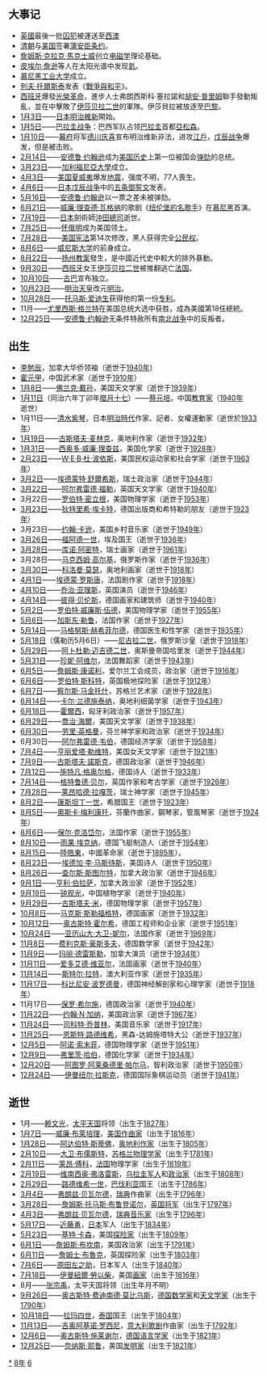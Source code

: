 {{yearTOC|1868|清'''[[同治|同治]]七年'''；越南'''[[嗣德|嗣德]]二十一年'''；日本'''[[慶應|慶應]]四年'''，'''[[明治|明治]]元年'''}}
== 大事记 ==
* [[英國|英國]]最後一批[[囚犯|囚犯]]被運送至[[西澳|西澳]]
* [[清朝|清朝]]与[[美国|美国]]签署[[蒲安臣条约|蒲安臣条约]]。
* [[詹姆斯·克拉克·馬克士威|詹姆斯·克拉克·馬克士威]]创立[[电磁学|电磁学]]理论基础。
* [[皮埃尔·詹逊|皮埃尔·詹逊]]等人在太阳光谱中发现[[氦|氦]]。
* [[慕尼黑工业大学|慕尼黑工业大学]]成立。
* [[列夫·托爾斯泰|列夫·托爾斯泰]]发表《[[戰爭與和平|戰爭與和平]]》。
* [[西班牙|西班牙]]爆發[[光榮革命|光榮革命]]，進步人士弗朗西斯科·塞拉諾和[[胡安·普里姆|胡安·普里姆]]聯手發動叛亂，並在{{link-es|阿爾科萊阿戰役|Batalla del puente de Arcole}}中擊敗了[[伊莎贝拉二世_(西班牙)|伊莎贝拉二世]]的軍隊。伊莎貝拉被放逐至[[巴黎|巴黎]]。
* [[1月3日|1月3日]]——[[日本|日本]][[明治維新|明治維新]]開始。
* [[1月5日|1月5日]]——[[巴拉圭战争|巴拉圭战争]]：巴西军队占领[[巴拉圭|巴拉圭]]首都[[亞松森|亞松森]]。
* [[1月10日|1月10日]]——[[幕府_(日本)|幕府]]将军[[德川庆喜|德川庆喜]]宣布明治维新非法，进攻[[江戶|江戶]]，[[戊辰战争|戊辰战争]]爆发，但是被击败。
* [[2月14日|2月14日]]——[[安德鲁·约翰逊|安德鲁·约翰逊]]成为[[美国历史|美国历史]]上第一位被国会[[弹劾|弹劾]]的总统。
* [[3月23日|3月23日]]——[[加利福尼亞大學|加利福尼亞大學]]成立。
* [[4月3日|4月3日]]——[[美国|美国]][[夏威夷|夏威夷]]爆发[[地震|地震]]，强度不明，77人喪生。
* [[4月6日|4月6日]]——[[日本|日本]][[戊辰战争|戊辰战争]]中的[[五条御誓文|五条御誓文]]发表。
* [[5月16日|5月16日]]——[[安德鲁·约翰逊|安德鲁·约翰逊]]以一票之差未被弹劾。
* [[6月21日|6月21日]]——[[威廉·理查德·瓦格纳|威廉·理查德·瓦格纳]]的歌剧《[[纽伦堡的名歌手|纽伦堡的名歌手]]》在[[慕尼黑|慕尼黑]]首演。
* [[7月19日|7月19日]]——[[日本|日本]]劍術師[[沖田總司|沖田總司]]逝世。
* [[7月25日|7月25日]]——[[怀俄明州|怀俄明]]成为美国领土。
* [[7月28日|7月28日]]——[[美国宪法|美国宪法]]第14次修改，黑人获得完全[[公民权|公民权]]。
* [[8月6日|8月6日]]——[[威尼斯大学|威尼斯大学]]的前身成立。
* [[8月22日|8月22日]]——[[扬州教案|扬州教案]]發生，是中國近代史中較大的排外暴動。
* [[9月30日|9月30日]]——[[西班牙|西班牙]]女王[[伊莎贝拉二世_(西班牙)|伊莎贝拉二世]]被推翻逃亡[[法国|法国]]。
* [[10月10日|10月10日]]——[[古巴|古巴]]宣布独立。
* [[10月23日|10月23日]]——[[明治天皇|明治天皇]]改元[[明治|明治]]。
* [[10月28日|10月28日]]——[[托马斯·爱迪生|托马斯·爱迪生]]获得他的第一份[[专利|专利]]。
* 11月——[[尤里西斯·格兰特|尤里西斯·格兰特]]在美国总统大选中获胜，成為美國第18任總統。
* [[12月25日|12月25日]]——[[安德鲁·约翰逊|安德鲁·约翰逊]]无条件特赦所有[[南北战争|南北战争]]中的反叛者。

== 出生 ==
* [[李勉辰|李勉辰]]，加拿大华侨领袖（逝世于[[1940年|1940年]]）
* [[霍元甲|霍元甲]]，中国武术家（逝世于[[1910年|1910年]]）
* [[1月8日|1月8日]]——[[佛兰克·戴孙|佛兰克·戴孙]]，美国天文学家（逝世于[[1939年|1939年]]）
* [[1月11日|1月11日]]（同治六年丁卯年[[腊月十七|腊月十七]]）——[[蔡元培|蔡元培]]，中国[[教育家|教育家]]（[[1940年|1940年]]逝世）
*1月11日——[[清水紫琴|清水紫琴]]，日本[[明治時代|明治時代]]作家、記者、女權運動家（逝世於[[1933年|1933年]]）
* [[1月19日|1月19日]]——[[古斯塔夫·麦林克|古斯塔夫·麦林克]]，奥地利作家（逝世于[[1932年|1932年]]）
* [[1月31日|1月31日]]——[[西奥多·威廉·理查兹|西奥多·威廉·理查兹]]，美国化学家（逝世于[[1928年|1928年]]）
* [[2月23日|2月23日]]——[[W·E·B·杜·波依斯|W·E·B·杜·波依斯]]，美国民权运动家和社会学家（逝世于[[1963年|1963年]]）
* [[3月2日|3月2日]]——[[埃德蒙特·舒爾希斯|埃德蒙特·舒爾希斯]]，瑞士政治家（逝世于[[1944年|1944年]]）
* [[3月22日|3月22日]]——[[阿尔弗雷德·福勒|阿尔弗雷德·福勒]]，英国天文学家（逝世于[[1940年|1940年]]）
* 3月22日——[[罗伯特·密立根|罗伯特·密立根]]，美国物理学家（逝世于[[1953年|1953年]]）
* [[3月23日|3月23日]]——[[狄特里希·埃卡特|狄特里希·埃卡特]]，德国出版商和希特勒的朋友（逝世于[[1923年|1923年]]）
* 3月23日——[[约翰·卡逊|约翰·卡逊]]，美国乡村音乐家（逝世于[[1949年|1949年]]）
* [[3月26日|3月26日]]——[[福阿德一世|福阿德一世]]，埃及国王（逝世于[[1936年|1936年]]）
* [[3月28日|3月28日]]——[[库诺·阿密特|库诺·阿密特]]，瑞士画家（逝世于[[1961年|1961年]]）
* 3月28日——[[马克西姆·高尔基|马克西姆·高尔基]]，俄罗斯作家（逝世于[[1936年|1936年]]）
* [[3月30日|3月30日]]——[[科洛曼·莫瑟|科洛曼·莫瑟]]，奥地利画家（逝世于[[1918年|1918年]]）
* [[4月1日|4月1日]]——[[埃德蒙·罗斯唐|埃德蒙·罗斯唐]]，法国剧作家（逝世于[[1918年|1918年]]）
* [[4月10日|4月10日]]——[[乔治·亚理斯|乔治·亚理斯]]，英国演员（逝世于[[1946年|1946年]]）
* [[4月14日|4月14日]]——[[彼得·贝伦斯|彼得·贝伦斯]]，德国画家和建筑师（逝世于[[1940年|1940年]]）
* [[5月2日|5月2日]]——[[罗伯特·威廉斯·伍德|罗伯特·威廉斯·伍德]]，美国物理学家（逝世于[[1955年|1955年]]）
* [[5月6日|5月6日]]——[[加斯东·勒鲁|加斯东·勒鲁]]，法国作家（逝世于[[1927年|1927年]]）
* [[5月14日|5月14日]]——[[马格努斯·赫希菲尔德|马格努斯·赫希菲尔德]]，德国医生和性学家（逝世于[[1935年|1935年]]）
* [[5月18日|5月18日]]（儒勒历5月6日）——[[尼古拉二世|尼古拉二世]]，俄罗斯沙皇（逝世于[[1918年|1918年]]）
* [[5月29日|5月29日]]——[[阿卜杜勒·迈吉德二世|阿卜杜勒·迈吉德二世]]，奥斯曼帝国哈里发（逝世于[[1944年|1944年]]）
* [[5月31日|5月31日]]——[[珍妮·阿维尔|珍妮·阿维尔]]，法国舞蹈家（逝世于[[1943年|1943年]]）
* [[6月5日|6月5日]]——[[詹姆斯·康诺利|詹姆斯·康诺利]]，爱尔兰工会成员，政治家（逝世于[[1916年|1916年]]）
* [[6月6日|6月6日]]——[[罗伯特·斯科特|罗伯特·斯科特]]，英国极地探险家（逝世于[[1912年|1912年]]）
* [[6月7日|6月7日]]——[[察尔斯·马金托什|察尔斯·马金托什]]，苏格兰艺术家（逝世于[[1928年|1928年]]）
* [[6月14日|6月14日]]——[[卡尔·兰德施泰纳|卡尔·兰德施泰纳]]，奥地利细菌学家（逝世于[[1943年|1943年]]）
* [[6月18日|6月18日]]——[[霍爾西|霍爾西]]，匈牙利政治家（逝世于[[1957年|1957年]]）
* [[6月29日|6月29日]]——[[喬治·海爾|喬治·海爾]]，美国天文学家（逝世于[[1938年|1938年]]）
* [[6月30日|6月30日]]——[[劳里·英格曼|劳里·英格曼]]，芬兰神学家和政治家（逝世于[[1934年|1934年]]）
* 6月30日——[[阿尔弗雷德·韦伯|阿尔弗雷德·韦伯]]，德国经济学家（逝世于[[1958年|1958年]]）
* [[7月4日|7月4日]]——[[亨丽爱塔·勒维特|亨丽爱塔·勒维特]]，美国女天文学家（逝世于[[1921年|1921年]]）
* [[7月9日|7月9日]]——[[古斯塔夫·諾斯克|古斯塔夫·諾斯克]]，德国政治家（逝世于[[1946年|1946年]]）
* [[7月12日|7月12日]]——[[施特凡·格奥尔格|施特凡·格奥尔格]]，德国诗人（逝世于[[1933年|1933年]]）
* [[7月14日|7月14日]]——[[格特鲁德·贝尔|格特鲁德·贝尔]]，英国作家和考古学家（逝世于[[1926年|1926年]]）
* [[7月28日|7月28日]]——[[莱昂哈德·拉嘎茨|莱昂哈德·拉嘎茨]]，瑞士神学家（逝世于[[1945年|1945年]]）
* [[8月2日|8月2日]]——[[康斯坦丁一世_(希腊)|康斯坦丁一世]]，希腊国王（逝世于[[1923年|1923年]]）
* [[8月5日|8月5日]]——[[奧斯卡·梅利康托|奧斯卡·梅利康托]]，芬蘭作曲家，鋼琴家，管風琴家（逝世于[[1924年|1924年]]）
* [[8月6日|8月6日]]——[[保尔·克洛岱尔|保尔·克洛岱尔]]，法国作家（逝世于[[1955年|1955年]]）
* [[8月10日|8月10日]]——[[雨果·埃克纳|雨果·埃克纳]]，德国飞艇制造人（逝世于[[1954年|1954年]]）
* [[8月15日|8月15日]]——[[陸皓東|陸皓東]]，中國革命家（逝世于[[1895年|1895年]]）。
* [[8月23日|8月23日]]——[[埃德加·李·马斯待斯|埃德加·李·马斯待斯]]，美国诗人（逝世于[[1950年|1950年]]）
* [[8月26日|8月26日]]——[[查尔斯·斯图尔特|查尔斯·斯图尔特]]，加拿大政治家（逝世于[[1946年|1946年]]）
* [[9月1日|9月1日]]——[[亨利·伯拉萨|亨利·伯拉萨]]，加拿大政治家（逝世于[[1952年|1952年]]）
* [[9月19日|9月19日]]——[[钟观光|钟观光]]，中国植物学家（逝世于[[1940年|1940年]]）
* [[9月29日|9月29日]]——[[古斯塔夫·米|古斯塔夫·米]]，德国物理学家（逝世于[[1957年|1957年]]）
* [[10月8日|10月8日]]——[[马克斯·斯勒福格特|马克斯·斯勒福格特]]，德国画家（逝世于[[1932年|1932年]]）
* [[10月12日|10月12日]]——[[奥古斯特·霍尔希|奥古斯特·霍尔希]]，德国工程师和企业家（逝世于[[1951年|1951年]]）
* [[10月24日|10月24日]]——[[亚历山大·大卫-妮尔|亚历山大·大卫-妮尔]]，法国作家（逝世于[[1969年|1969年]]）
* [[11月8日|11月8日]]——[[费利克斯·豪斯多夫|费利克斯·豪斯多夫]]，德国数学家（逝世于[[1942年|1942年]]）
* [[11月9日|11月9日]]——[[玛丽·德雷斯勒|玛丽·德雷斯勒]]，加拿大演员（逝世于[[1934年|1934年]]）
* [[11月11日|11月11日]]——[[爱多艾德·维亚尔|爱多艾德·维亚尔]]，法国画家（逝世于[[1940年|1940年]]）
* [[11月14日|11月14日]]——[[斯特尔·拉特|斯特尔·拉特]]，澳大利亚作家（逝世于[[1935年|1935年]]）
* [[11月17日|11月17日]]——[[科比尼安·波罗德曼|科比尼安·波罗德曼]]，德国神经解剖家和心理学家（逝世于[[1918年|1918年]]）
* 11月17日——[[保罗·希尔施|保罗·希尔施]]，德国政治家（逝世于[[1940年|1940年]]）
* [[11月22日|11月22日]]——[[约翰·N·加纳|约翰·N·加纳]]，美国政治家（逝世于[[1967年|1967年]]）
* [[11月24日|11月24日]]——[[司科特·乔普林|司科特·乔普林]]，美国音乐家（逝世于[[1917年|1917年]]）
* [[11月25日|11月25日]]——[[恩斯特·路德维希_(黑森)|恩斯特·路德维希]]，黑森-达姆施塔特大公（逝世于[[1937年|1937年]]）
* [[12月5日|12月5日]]——[[阿诺·索末菲|阿诺·索末菲]]，德国物理学家（逝世于[[1951年|1951年]]）
* [[12月9日|12月9日]]——[[弗里茨·哈伯|弗里茨·哈伯]]，德国化学家（逝世于[[1934年|1934年]]）
* [[12月20日|12月20日]]——[[阿图罗·阿莱桑德里·帕尔马|阿图罗·阿莱桑德里·帕尔马]]，智利政治家（逝世于[[1950年|1950年]]）
* [[12月24日|12月24日]]——[[伊曼纽尔·拉斯克|伊曼纽尔·拉斯克]]，德国国际象棋运动员（逝世于[[1941年|1941年]]）

== 逝世 ==
{{Wikisource year mention}}
* 1月——[[赖文光|赖文光]]，[[太平天国|太平天国]]将领（出生于[[1827年|1827年]]）
* [[1月7日|1月7日]]——[[威廉·布萊培理|威廉·布萊培理]]，[[美国|美国]][[作曲家|作曲家]]（出生于[[1816年|1816年]]）
* [[1月28日|1月28日]]——[[阿达伯特·斯蒂佛|阿达伯特·斯蒂佛]]，[[奥地利|奥地利]][[作家|作家]]（出生于[[1805年|1805年]]）
* [[2月10日|2月10日]]——[[大卫·布儒斯特|大卫·布儒斯特]]，[[苏格兰|苏格兰]][[物理学家|物理学家]]（出生于[[1781年|1781年]]）
* [[2月11日|2月11日]]——[[莱昂·傅科|莱昂·傅科]]，[[法国|法国]]物理学家（出生于[[1819年|1819年]]）
* [[2月19日|2月19日]]——[[维南西奥·弗洛雷斯|维南西奥·弗洛雷斯]]，[[乌拉圭|乌拉圭]][[军人|军人]]和[[政治家|政治家]]（出生于[[1808年|1808年]]）
* [[2月29日|2月29日]]——[[路德维希一世_(巴伐利亚)|路德维希一世]]，[[巴伐利亚|巴伐利亚]]国王（出生于[[1786年|1786年]]）
* [[3月4日|3月4日]]——[[弗朗兹·贝瓦尔德|弗朗兹·贝瓦尔德]]，[[瑞典|瑞典]]作曲家（出生于[[1796年|1796年]]）
* [[3月28日|3月28日]]——[[詹姆斯·托马斯·布鲁登诺尔|詹姆斯·托马斯·布鲁登诺尔]]，[[英国|英国]][[将军_(军衔)|将军]]（出生于[[1797年|1797年]]）
* [[4月3日|4月3日]]——[[弗朗兹·贝瓦尔德|弗朗兹·贝瓦尔德]]，[[瑞典|瑞典]][[音乐家|音乐家]]（出生于[[1796年|1796年]]）
* [[5月17日|5月17日]]——[[近藤勇|近藤勇]]，[[日本|日本]]军人（出生于[[1834年|1834年]]）
* [[5月23日|5月23日]]——[[基特·卡森|基特·卡森]]，美国[[探险家|探险家]]（出生于[[1809年|1809年]]）
* [[6月1日|6月1日]]——[[詹姆斯·布坎南|詹姆斯·布坎南]]，美国政治家（出生于[[1791年|1791年]]）
* [[6月11日|6月11日]]——[[詹姆士·布魯克|詹姆士·布魯克]]，英国探险家（出生于[[1803年|1803年]]）
* [[7月6日|7月6日]]——[[原田左之助|原田左之助]]，日本军人（出生于[[1840年|1840年]]）
* [[7月18日|7月18日]]——[[伊曼紐爾·勞以柴|伊曼紐爾·勞以柴]]，美国[[画家|画家]]（出生于[[1816年|1816年]]）
* 8月——[[张宗禹|张宗禹]]，太平天国将领（出生年月不明）
* [[9月26日|9月26日]]——[[奥古斯特·费迪南德·莫比乌斯|奥古斯特·费迪南德·莫比乌斯]]，[[德国|德国]][[数学家|数学家]]和[[天文学家|天文学家]]（出生于[[1790年|1790年]]）
* [[10月18日|10月18日]]——[[拉玛四世|拉玛四世]]，[[泰国|泰国]]国王（出生于[[1804年|1804年]]）
* [[11月13日|11月13日]]——[[吉奥阿基诺·罗西尼|吉奥阿基诺·罗西尼]]，[[意大利|意大利]][[歌剧|歌剧]]作曲家（出生于[[1792年|1792年]]）
* [[12月6日|12月6日]]——[[奥古斯特·施莱谢尔|奥古斯特·施莱谢尔]]，[[德国|德国]][[语言学家|语言学家]]（出生于[[1821年|1821年]]）
* [[12月25日|12月25日]]——[[奈纳斯·耶鲁|奈纳斯·耶鲁]]，美国[[发明家|发明家]]（出生于[[1821年|1821年]]）

[[Category:1868年|*]]
[[Category:1860年代|8年]]
[[Category:19世纪各年|6]]